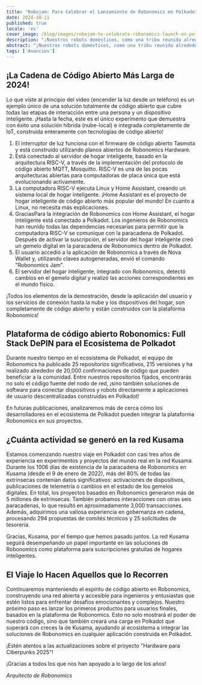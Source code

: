 ```yaml
---
title: "Robojam: Para Celebrar el Lanzamiento de Robonomics en Polkadot"
date: 2024-10-11
published: true
locale: 'es'
cover_image: /blog/images/robojam-to-celebrate-robonomics-launch-on-polk/twitter-blog-jam.jpg
description: "¡Nuestros robots domésticos, como una tribu reunida alrededor de una fogata, se han unido para celebrar el lanzamiento en Polkadot! ¡En lugar de la tradicional cinta roja, decidimos mostrar la cadena de código abierto más larga de 2024, construida en una computadora con arquitectura RISC-V. Esperamos que esta demostración de lanzamiento despierte un gran interés dentro del ecosistema de Polkadot!"
abstract: "¡Nuestros robots domésticos, como una tribu reunida alrededor de una fogata, se han unido para celebrar el lanzamiento en Polkadot! ¡En lugar de la tradicional cinta roja, decidimos mostrar la cadena de código abierto más larga de 2024, construida en una computadora con arquitectura RISC-V. Esperamos que esta demostración de lanzamiento despierte un gran interés dentro del ecosistema de Polkadot!"
tags: ['Anuncios']
---
```


<YouTube id="https://youtu.be/nLPJPQhsdEY" posterQuality="max" />

## ¡La Cadena de Código Abierto Más Larga de 2024!

Lo que viste al principio del video (encender la luz desde un teléfono) es un ejemplo único de una solución totalmente de código abierto que cubre todas las etapas de interacción entre una persona y un dispositivo inteligente. ¡Hasta la fecha, este es el único experimento que demuestra con éxito una solución híbrida (nube-local) e integrada completamente de IoT, construida enteramente con tecnologías de código abierto!

<RbImage zoom src="/blog/images/robojam-to-celebrate-robonomics-launch-on-polk/risk-v_infocrafic-2.jpg" alt="Infografía de RISC-V" />

1. El interruptor de luz funciona con el firmware de código abierto Tasmota y está construido utilizando planos abiertos de Robonomics Hardware.
2. Está conectado al servidor de hogar inteligente, basado en la arquitectura RISC-V, a través de la implementación del protocolo de código abierto MQTT, Mosquitto. RISC-V es una de las pocas arquitecturas abiertas para computadoras de placa única que está evolucionando activamente.
3. La computadora RISC-V ejecuta Linux y Home Assistant, creando un sistema local de hogar inteligente. ¡Home Assistant es el proyecto de hogar inteligente de código abierto más popular del mundo! En cuanto a Linux, no necesita más explicaciones.
4. GraciasPara la integración de Robonomics con Home Assistant, el hogar inteligente está conectado a Polkadot. Los ingenieros de Robonomics han reunido todas las dependencias necesarias para permitir que la computadora RISC-V se comunique con la paracadena de Polkadot. Después de activar la suscripción, el servidor del hogar inteligente creó un gemelo digital en la paracadena de Robonomics dentro de Polkadot.  
5. El usuario accedió a la aplicación de Robonomics a través de Nova Wallet y, utilizando claves autogeneradas, envió el comando "Robonomics Jam".  
6. El servidor del hogar inteligente, integrado con Robonomics, detectó cambios en el gemelo digital y realizó las acciones correspondientes en el mundo físico.  

¡Todos los elementos de la demostración, desde la aplicación del usuario y los servicios de conexión hasta la nube y los dispositivos del hogar, son completamente de código abierto y están construidos con la plataforma Robonomics!  

## Plataforma de código abierto Robonomics: Full Stack DePIN para el Ecosistema de Polkadot  

Durante nuestro tiempo en el ecosistema de Polkadot, el equipo de Robonomics ha publicado 25 repositorios significativos, 215 versiones y ha realizado alrededor de 20,000 confirmaciones de código que pueden beneficiar a la comunidad. Entre nuestros repositorios fijados, encontrarás no solo el código fuente del nodo de red, ¡sino también soluciones de software para conectar dispositivos y robots directamente a aplicaciones de usuario descentralizadas construidas en Polkadot!  

<RbImage zoom src="/blog/images/robojam-to-celebrate-robonomics-launch-on-polk/image.png" alt="Robonomics GitHub" />  

En futuras publicaciones, analizaremos más de cerca cómo los desarrolladores en el ecosistema de Polkadot pueden integrar la plataforma Robonomics en sus proyectos.  

## ¿Cuánta actividad se generó en la red Kusama  

Estamos comenzando nuestro viaje en Polkadot con casi tres años de experiencia en experimentos y proyectos del mundo real en la red Kusama. Durante los 1006 días de existencia de la paracadena de Robonomics en Kusama (desde el 9 de enero de 2022), más del 80% de todas las extrínsecas contenían datos significativos: activaciones de dispositivos, publicaciones de telemetría o cambios en el estado de los gemelos digitales. En total, los proyectos basados en Robonomics generaron más de 5 millones de extrínsecas. También probamos interacciones con otras seis paracadenas, lo que resultó en aproximadamente 3,000 transacciones. Además, adquirimos una valiosa experiencia en gobernanza en cadena, procesando 294 propuestas de comités técnicos y 25 solicitudes de tesorería.

Gracias, Kusama, por el tiempo que hemos pasado juntos. La red Kusama seguirá desempeñando un papel importante en las soluciones de Robonomics como plataforma para suscripciones gratuitas de hogares inteligentes.   

## El Viaje lo Hacen Aquellos que lo Recorren   

Continuaremos manteniendo el espíritu de código abierto en Robonomics, construyendo una red abierta y accesible para ingenieros y entusiastas que estén listos para enfrentar desafíos emocionantes y complejos. Nuestro próximo paso es lanzar los primeros productos para usuarios finales, basados en la plataforma de Robonomics. Esto no solo mostrará el poder de nuestro código, sino que también creará una carga en Polkadot que superará con creces la de Kusama, ayudando al ecosistema a integrar las soluciones de Robonomics en cualquier aplicación construida en Polkadot.

¡Estén atentos a las actualizaciones sobre el proyecto "Hardware para Ciberpunks 2025"!   

¡Gracias a todos los que nos han apoyado a lo largo de los años!

*Arquitecto de Robonomics*  